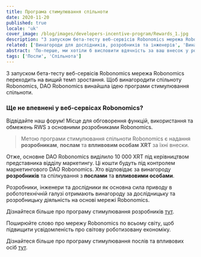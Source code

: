 ```yaml
---
title: Програма стимулювання спільноти
date: 2020-11-20
published: true
locale: 'uk'
cover_image: /blog/images/developers-incentive-program/Rewards_1.jpg
description: "З запуском бета-тесту веб-сервісів Robonomics мережа Robonomics переходить на вищий темп зростання. Щоб винагородити спільноту Robonomics, DAO Robonomics винайшла ідею програми стимулювання спільноти."
related: ['Винагороди для дослідників, розробників та інженерів', 'Винагороди для послів та впливових осіб']
abstract: 'По-перше, ми хотіли б висловити вдячність за ваш внесок у розвиток мережі Robonomics. Оскільки мережа Robonomics швидко розвивається в екосистемі Polkadot, розробники основного DAO підкреслюють важливість підтримки спільноти Robonomics.'
tags: ['Посли', 'Спільнота']
---
```

 

З запуском бета-тесту веб-сервісів Robonomics мережа Robonomics переходить на вищий темп зростання. Щоб винагородити спільноту Robonomics, DAO Robonomics винайшла ідею програми стимулювання спільноти.

<TextCard icon="/icons/icon-forum.png" link="https://discourse.robonomics.network/c/robonomics-web-services/">

### Ще не впевнені у веб-сервісах Robonomics?
Відвідайте наш форум! Місце для обговорення функцій, використання та обмежень RWS з основними розробниками Robonomics.

</TextCard>

> Метою програми стимулювання спільноти Robonomics є надання **розробникам**, **послам** та **впливовим особам** **XRT** за їхні внески.

Отже, основне DAO Robonomics виділило 10 000 XRT під керівництвом представника відділу маркетингу.
Ці кошти будуть під контролем маркетингового DAO Robonomics. Хто відповідає за винагороду **розробників** та спілкування з **послами** та **впливовими особами**.

Розробники, інженери та дослідники як основна сила приводу в робототехнічній галузі отримають винагороду за дослідницьку та розробницьку діяльність на основі мережі Robonomics.

Дізнайтеся більше про програму стимулювання розробників [тут](https://robonomics.network/blog/rewards-for-researchers-developers-and-engineers/).

Поширюйте слово про мережу Robonomics по всьому світу, щоб підвищити усвідомленість про світову роботизовану економіку.

Дізнайтеся більше про програму стимулювання послів та впливових осіб [тут](https://robonomics.network/blog/rewards-for-ambassadors-and-influencers/).
